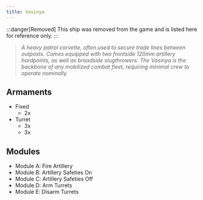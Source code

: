 ```yaml
---
title: Vasinya
---
```



:::danger[Removed]
This ship was removed from the game and is listed here for reference only.
:::


> *A heavy patrol corvette, often used to secure trade lines between outposts. Comes equipped with two frontside 120mm artillery hardpoints, as well as broadside slugthrowers. The Vasinya is the backbone of any mobilized combat fleet, requiring minimal crew to operate nominally.*


## Armaments
* Fixed
  * 2x <ShipWeapon weaponID="Type99Artillery" />
* Turret
  * 3x <ShipWeapon weaponID="WeaponTurretVulcanNCWL" />
  * 3x <ShipWeapon weaponID="WeaponTurretPDTNCWL" />


## Modules

* Module A: Fire Artillery 
* Module B: Artillery Safeties On 
* Module C: Artillery Safeties Off 
* Module D: Arm Turrets 
* Module E: Disarm Turrets